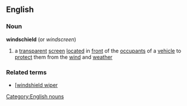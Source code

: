 ==English==
===Noun===
{{wikipedia}}
'''windschield'''  (or ''windscreen'')
#a [[transparent]] [[screen]] [[located]] in [[front]] of the [[occupant]]s of a [[vehicle]] to [[protect]] them from the [[wind]] and [[weather]]
===Related terms===
*[[[windshield wiper]]
[[Category:English nouns]]